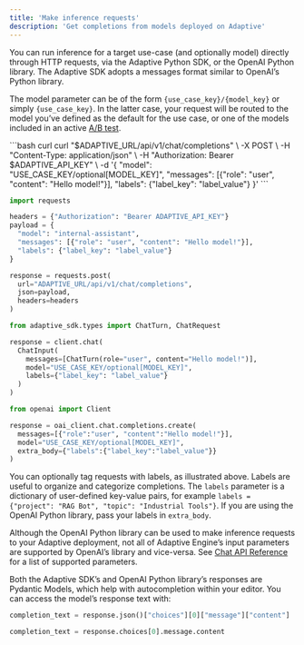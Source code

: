 ```yaml
---
title: 'Make inference requests'
description: 'Get completions from models deployed on Adaptive'
---
```

You can run inference for a target use-case (and optionally model) directly through HTTP requests, via the Adaptive Python SDK, or the OpenAI Python library.
The Adaptive SDK adopts a messages format similar to OpenAI’s Python library.

The model parameter can be of the form `{use_case_key}/{model_key}` or simply `{use_case_key}`.
In the latter case, your request will be routed to the model you’ve defined as the default for the use case, or one of the models included in an active [A/B test](/get-started/abtestingnew).

<CodeGroup>
```bash curl
curl "$ADAPTIVE_URL/api/v1/chat/completions" \
  -X POST \
  -H "Content-Type: application/json" \
  -H "Authorization: Bearer $ADAPTIVE_API_KEY" \
  -d '{
     "model": "USE_CASE_KEY/optional[MODEL_KEY]",
     "messages": [{"role": "user", "content": "Hello model!"}],
     "labels": {"label_key": "label_value"}
  }'
```

```python requests
import requests 

headers = {"Authorization": "Bearer ADAPTIVE_API_KEY"}
payload = { 
  "model": "internal-assistant",
  "messages": [{"role": "user", "content": "Hello model!"}],
  "labels": {"label_key": "label_value"}
}

response = requests.post(
  url="ADAPTIVE_URL/api/v1/chat/completions",
  json=payload,
  headers=headers
)
```

```python Adaptive SDK
from adaptive_sdk.types import ChatTurn, ChatRequest

response = client.chat(
  ChatInput(
    messages=[ChatTurn(role="user", content="Hello model!")],
    model="USE_CASE_KEY/optional[MODEL_KEY]",
    labels={"label_key": "label_value"}
  )
)
```

```python OpenAI Python
from openai import Client

response = oai_client.chat.completions.create(
  messages=[{"role":"user", "content":"Hello model!"}],
  model="USE_CASE_KEY/optional[MODEL_KEY]",
  extra_body={"labels":{"label_key":"label_value"}}
)
```
</CodeGroup>


You can optionally tag requests with labels, as illustrated above.
Labels are useful to organize and categorize completions.
The `labels` parameter is a dictionary of user-defined key-value pairs, for example `labels = {"project": "RAG Bot", "topic": "Industrial Tools"}`.
If you are using the OpenAI Python library, pass your labels in `extra_body`. 


Although the OpenAI Python library can be used to make inference requests to your Adaptive deployment,
not all of Adaptive Engine’s input parameters are supported by OpenAI’s library and vice-versa.
See [Chat API Reference](/api-reference/completions/post-apiv1chatcompletions) for a list of supported parameters.

 
Both the Adaptive SDK’s and OpenAI Python library’s responses are Pydantic Models, which help with autocompletion within your editor. 
You can access the model’s response text with:
<CodeGroup>
```python requests
completion_text = response.json()["choices"][0]["message"]["content"]
```

```python Adaptive SDK / OpenAI Python
completion_text = response.choices[0].message.content
```
</CodeGroup>
